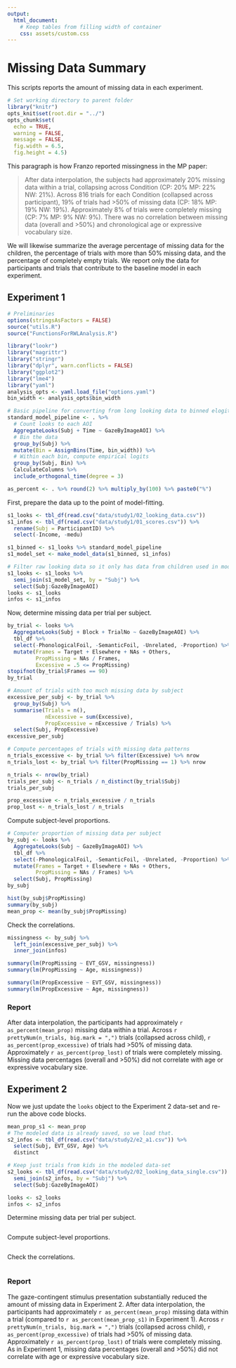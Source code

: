 ```yaml
---
output:
  html_document:
    # Keep tables from filling width of container
    css: assets/custom.css
---
```


# Missing Data Summary

This scripts reports the amount of missing data in each experiment.

```r
# Set working directory to parent folder
library("knitr")
opts_knit$set(root.dir = "../")
opts_chunk$set(
  echo = TRUE,
  warning = FALSE,
  message = FALSE,
  fig.width = 6.5,
  fig.height = 4.5)
```


This paragraph is how Franzo reported missingness in the MP paper:

> After data interpolation, the subjects had approximately 20% missing data within a trial, collapsing across Condition (CP: 20% MP: 22% NW: 21%). Across 816 trials for each Condition (collapsed across participant), 19% of trials had >50% of missing data (CP: 18% MP: 19% NW: 19%). Approximately 8% of trials were completely missing (CP: 7% MP: 9% NW: 9%). There was no correlation between missing data (overall and >50%) and chronological age or expressive vocabulary size.

We will likewise summarize the average percentage of missing data for the
children, the percentage of trials with more than 50% missing data, and the
percentage of completely empty trials. We report only the data for participants
and trials that contribute to the baseline model in each experiment.

## Experiment 1


```r
# Preliminaries
options(stringsAsFactors = FALSE)
source("utils.R")
source("FunctionsForRWLAnalysis.R")

library("lookr")
library("magrittr")
library("stringr")
library("dplyr", warn.conflicts = FALSE)
library("ggplot2")
library("lme4")
library("yaml")
analysis_opts <- yaml.load_file("options.yaml")
bin_width <- analysis_opts$bin_width

# Basic pipeline for converting from long looking data to binned elogits
standard_model_pipeline <- . %>%
  # Count looks to each AOI
  AggregateLooks(Subj + Time ~ GazeByImageAOI) %>%
  # Bin the data
  group_by(Subj) %>%
  mutate(Bin = AssignBins(Time, bin_width)) %>%
  # Within each bin, compute empirical logits
  group_by(Subj, Bin) %>%
  CalculateColumns %>%
  include_orthogonal_time(degree = 3)

as_percent <- . %>% round(2) %>% multiply_by(100) %>% paste0("%")

```

First, prepare the data up to the point of model-fitting.

```r
s1_looks <- tbl_df(read.csv("data/study1/02_looking_data.csv"))
s1_infos <- tbl_df(read.csv("data/study1/01_scores.csv")) %>%
  rename(Subj = ParticipantID) %>%
  select(-Income, -medu)

s1_binned <- s1_looks %>% standard_model_pipeline
s1_model_set <- make_model_data(s1_binned, s1_infos)

# Filter raw looking data so it only has data from children used in models
s1_looks <- s1_looks %>%
  semi_join(s1_model_set, by = "Subj") %>%
  select(Subj:GazeByImageAOI)
looks <- s1_looks
infos <- s1_infos
```

Now, determine missing data per trial per subject.

```r
by_trial <- looks %>%
  AggregateLooks(Subj + Block + TrialNo ~ GazeByImageAOI) %>%
  tbl_df %>%
  select(-PhonologicalFoil, -SemanticFoil, -Unrelated, -Proportion) %>%
  mutate(Frames = Target + Elsewhere + NAs + Others,
         PropMissing = NAs / Frames,
         Excessive = .5 <= PropMissing)
stopifnot(by_trial$Frames == 90)
by_trial

# Amount of trials with too much missing data by subject
excessive_per_subj <- by_trial %>%
  group_by(Subj) %>%
  summarise(Trials = n(),
            nExcessive = sum(Excessive),
            PropExcessive = nExcessive / Trials) %>%
  select(Subj, PropExcessive)
excessive_per_subj

# Compute percentages of trials with missing data patterns
n_trials_excessive <- by_trial %>% filter(Excessive) %>% nrow
n_trials_lost <- by_trial %>% filter(PropMissing == 1) %>% nrow

n_trials <- nrow(by_trial)
trials_per_subj <- n_trials / n_distinct(by_trial$Subj)
trials_per_subj

prop_excessive <- n_trials_excessive / n_trials
prop_lost <- n_trials_lost / n_trials
```

Compute subject-level proportions.

```r
# Computer proportion of missing data per subject
by_subj <- looks %>%
  AggregateLooks(Subj ~ GazeByImageAOI) %>%
  tbl_df %>%
  select(-PhonologicalFoil, -SemanticFoil, -Unrelated, -Proportion) %>%
  mutate(Frames = Target + Elsewhere + NAs + Others,
         PropMissing = NAs / Frames) %>%
  select(Subj, PropMissing)
by_subj

hist(by_subj$PropMissing)
summary(by_subj)
mean_prop <- mean(by_subj$PropMissing)
```

Check the correlations.

```r
missingness <- by_subj %>%
  left_join(excessive_per_subj) %>%
  inner_join(infos)

summary(lm(PropMissing ~ EVT_GSV, missingness))
summary(lm(PropMissing ~ Age, missingness))

summary(lm(PropExcessive ~ EVT_GSV, missingness))
summary(lm(PropExcessive ~ Age, missingness))
```

### Report

After data interpolation, the participants had approximately 
`r as_percent(mean_prop)` missing data within a trial. Across 
`r prettyNum(n_trials, big.mark = ",")` trials (collapsed across child), 
`r as_percent(prop_excessive)` of trials had >50% of missing data. 
Approximately `r as_percent(prop_lost)` of trials were completely missing. 
Missing data percentages (overall and >50%) did not correlate with age or 
expressive vocabulary size.


## Experiment 2

Now we just update the `looks` object to the Experiment 2 data-set and re-run 
the above code blocks.

```r
mean_prop_s1 <- mean_prop
# The modeled data is already saved, so we load that.
s2_infos <- tbl_df(read.csv("data/study2/e2_a1.csv")) %>% 
  select(Subj, EVT_GSV, Age) %>% 
  distinct

# Keep just trials from kids in the modeled data-set 
s2_looks <- tbl_df(read.csv("data/study2/02_looking_data_single.csv")) %>% 
  semi_join(s2_infos, by = "Subj") %>%
  select(Subj:GazeByImageAOI)

looks <- s2_looks
infos <- s2_infos
```

Determine missing data per trial per subject.

```r
```

Compute subject-level proportions.

```r
```

Check the correlations.

```r
```

### Report

The gaze-contingent stimulus presentation substantially reduced the amount of
missing data in Experiment 2. After data interpolation, the participants had
approximately `r as_percent(mean_prop)` missing data within a trial (compared 
to `r as_percent(mean_prop_s1)` in Experiment 1). Across 
`r prettyNum(n_trials, big.mark = ",")` trials (collapsed across child), 
`r as_percent(prop_excessive)` of trials had >50% of missing data. 
Approximately `r as_percent(prop_lost)` of trials were completely missing. 
As in Experiment 1, missing data percentages (overall and >50%) did not 
correlate with age or expressive vocabulary size.
